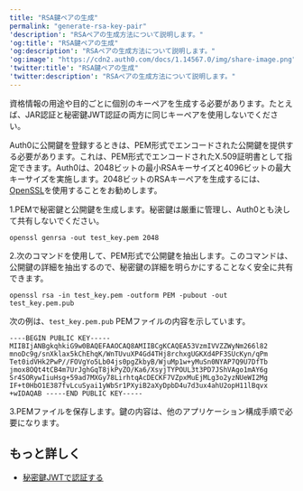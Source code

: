 ---
title: "RSA鍵ペアの生成"
permalink: "generate-rsa-key-pair"
'description': "RSAペアの生成方法について説明します。"
'og:title': "RSA鍵ペアの生成"
'og:description': "RSAペアの生成方法について説明します。"
'og:image': "https://cdn2.auth0.com/docs/1.14567.0/img/share-image.png"
'twitter:title': "RSA鍵ペアの生成"
'twitter:description': "RSAペアの生成方法について説明します。"
---

<Warning>

資格情報の用途や目的ごとに個別のキーペアを生成する必要があります。たとえば、JAR認証と秘密鍵JWT認証の両方に同じキーペアを使用しないでください。

</Warning>

Auth0に公開鍵を登録するときは、PEM形式でエンコードされた公開鍵を提供する必要があります。これは、PEM形式でエンコードされたX.509証明書として指定できます。Auth0は、2048ビットの最小RSAキーサイズと4096ビットの最大キーサイズを実施します。2048ビットのRSAキーペアを生成するには、[OpenSSL](https://www.openssl.org/)を使用することをお勧めします。

1.PEMで秘密鍵と公開鍵を生成します。秘密鍵は厳重に管理し、Auth0とも決して共有しないでください。

`openssl genrsa -out test_key.pem 2048`

2.次のコマンドを使用して、PEM形式で公開鍵を抽出します。このコマンドは、公開鍵の詳細を抽出するので、秘密鍵の詳細を明らかにすることなく安全に共有できます。

`openssl rsa -in test_key.pem -outform PEM -pubout -out test_key.pem.pub`

次の例は、`test_key.pem.pub` PEMファイルの内容を示しています。

``` lines
----BEGIN PUBLIC KEY----- MIIBIjANBgkqhkiG9w0BAQEFAAOCAQ8AMIIBCgKCAQEA53VzmIVVZZWyNm266l82 mnoDc9g/snXklax5kChEhqK/WnTUvuXP4Gd4THj8rchxgUGKXd4PF3SUcKyn/qPm Tet0idVHk2PwP//FOVgYo5Lb04js0pgZkbyB/WjuMp1w+yMuSn0NYAP7Q9U7DfTb jmox8OQt4tCB4m7UrJghGqT8jkPyZO/Ka6/XsyjTYPOUL3t3PD7JShVAgo1mAY6g Sr4SORywIiuHsg+59ad7MXGy78LirhtqAcDECKF7VZpxMuEjMLg3o2yzNUeWI2Mg IF+t0HbO1E387fvLcuSyai1yWbSr1PXyiB2aXyDpbD4u7d3ux4ahU2opH11lBqvx +wIDAQAB -----END PUBLIC KEY-----
```

3.PEMファイルを保存します。鍵の内容は、他のアプリケーション構成手順で必要になります。

## もっと詳しく

* [秘密鍵JWTで認証する](/ja-jp/get-started/authentication-and-authorization-flow/authenticate-with-private-key-jwt)
